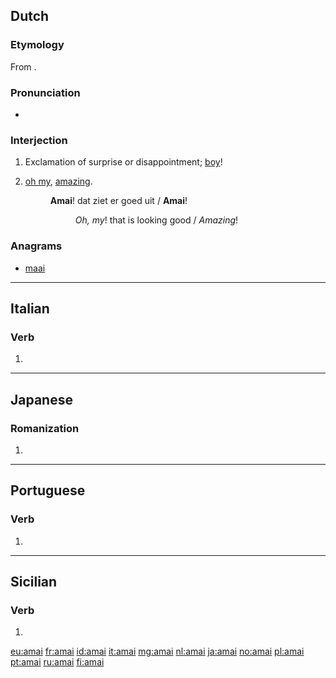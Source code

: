 ==Dutch==
===Etymology===
From {{etyl|en|nl}} {{compound|oh|my|lang=en}}.

===Pronunciation===
* {{audio|Nl-amai.ogg|Audio|lang=nl}}

===Interjection===
{{nl-interj}}

# {{context|Belgium|lang=nl}} Exclamation of surprise or disappointment; [[boy]]!
# [[oh my]], [[amazing]].
#: '''Amai'''! dat ziet er goed uit / '''Amai'''!
#:: ''Oh, my''! that is looking good / ''Amazing''!

===Anagrams===
* [[maai#Dutch|maai]]

----

==Italian==

===Verb===
{{head|it|verb form}}

# {{form of|first-person singular indicative past historic|amare|lang=it}}

----

==Japanese==

===Romanization===
{{ja-romaji}}

# {{ja-romanization of|あまい}}

----

==Portuguese==

===Verb===
{{pt-verb-form}}

# {{pt-verb form of|amar|ar|imperative|affirmative|plural|second}}

----

==Sicilian==

===Verb===
{{head|scn|verb form}}

# {{form of|[[first-person singular]] [[preterite]] [[active voice|active]] [[indicative mood|indicative]]|amari|lang=scn}}

[[eu:amai]]
[[fr:amai]]
[[id:amai]]
[[it:amai]]
[[mg:amai]]
[[nl:amai]]
[[ja:amai]]
[[no:amai]]
[[pl:amai]]
[[pt:amai]]
[[ru:amai]]
[[fi:amai]]